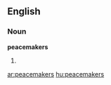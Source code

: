 ==English==

===Noun===
'''peacemakers'''

# {{plural of|[[peacemaker]]}}

[[ar:peacemakers]]
[[hu:peacemakers]]